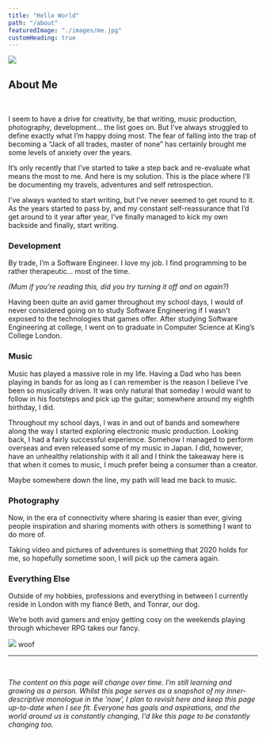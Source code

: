 ```yaml
---
title: "Hello World"
path: "/about"
featuredImage: "./images/me.jpg"
customHeading: true
---
```


<div className="i-s i-r">
  <img src="./images/me.jpg" />
</div>

## About Me

<br />

I seem to have a drive for creativity, be that writing, music production, photography, development… the list goes on.
But I’ve always struggled to define exactly what I’m happy doing most.
The fear of falling into the trap of becoming a “Jack of all trades, master of none” has certainly brought me some levels of anxiety over the years.

It’s only recently that I’ve started to take a step back and re-evaluate what means the most to me. And here is my solution.
This is the place where I’ll be documenting my travels, adventures and self retrospection.

I've always wanted to start writing, but I’ve never seemed to get round to it.
As the years started to pass by, and my constant self-reassurance that I’d get around to it year after year,
I've finally managed to kick my own backside and finally, start writing.

### Development

By trade, I’m a Software Engineer. I love my job. I find programming to be rather therapeutic... most of the time.

_(Mum if you’re reading this, did you try turning it off and on again?)_

Having been quite an avid gamer throughout my school days, I would of never considered going on to study Software Engineering if I wasn't exposed to the technologies that games offer.
After studying Software Engineering at college, I went on to graduate in Computer Science at King’s College London.

### Music

Music has played a massive role in my life.
Having a Dad who has been playing in bands for as long as I can remember is the reason I believe I’ve been so musically driven.
It was only natural that someday I would want to follow in his footsteps and pick up the guitar; somewhere around my eighth birthday, I did.

Throughout my school days, l was in and out of bands and somewhere along the way I started exploring electronic music production.
Looking back, I had a fairly successful experience. Somehow I managed to perform overseas and even released some of my music in Japan. I did, however, have an unhealthy relationship with it all and I think the takeaway here is that when it comes to music, I much prefer being a consumer than a creator.

Maybe somewhere down the line, my path will lead me back to music.

### Photography

Now, in the era of connectivity where sharing is easier than ever, giving people inspiration and sharing moments with others is something I want to do more of.

Taking video and pictures of adventures is something that 2020 holds for me, so hopefully sometime soon, I will pick up the camera again.

### Everything Else

Outside of my hobbies, professions and everything in between I currently reside in London with my fiancé Beth, and Tonrar, our dog.

We’re both avid gamers and enjoy getting cosy on the weekends playing through whichever RPG takes our fancy.

<div className="i-s">
  <img src="./images/tonrar.jpg" />
  <span class="caption">woof</span>
</div>

---

<br />

_The content on this page will change over time. I’m still learning and growing as a person. Whilst this page serves as a snapshot of my inner-descriptive monologue in the ’now’, I plan to revisit here and keep this page up-to-date when I see fit. Everyone has goals and aspirations, and the world around us is constantly changing, I'd like this page to be constantly changing too._
